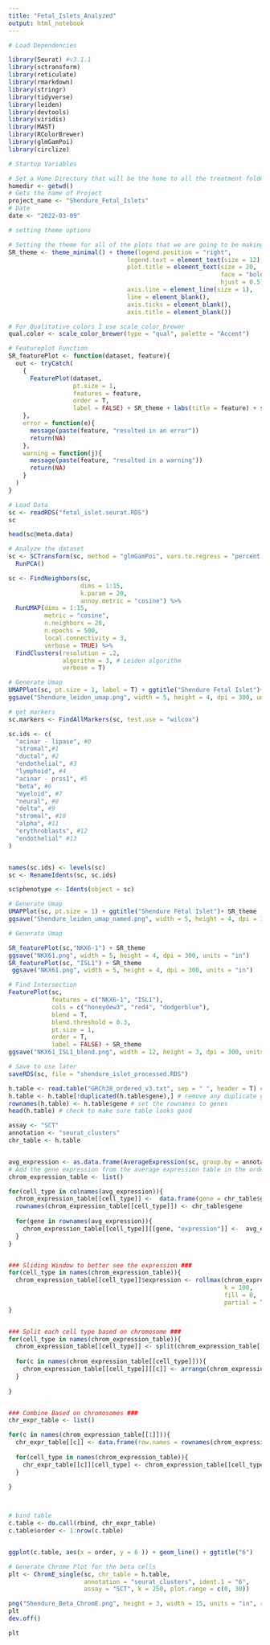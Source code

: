 ```yaml
---
title: "Fetal_Islets_Analyzed"
output: html_notebook
---
```



```r
# Load Dependencies

library(Seurat) #v3.1.1
library(sctransform)
library(reticulate)
library(rmarkdown)
library(stringr)
library(tidyverse)
library(leiden)
library(devtools)
library(viridis)
library(MAST)
library(RColorBrewer)
library(glmGamPoi)
library(circlize)

```

```r
# Startup Variables

# Set a Home Directory that will be the home to all the treatment folders
homedir <- getwd()
# Gets the name of Project
project_name <- "Shendure_Fetal_Islets"
# Date
date <- "2022-03-09"


```

```r
# setting theme options

# Setting the theme for all of the plots that we are going to be making
SR_theme <- theme_minimal() + theme(legend.position = "right",
                                 legend.text = element_text(size = 12),
                                 plot.title = element_text(size = 20,
                                                           face = "bold",
                                                           hjust = 0.5),
                                 axis.line = element_line(size = 1),
                                 line = element_blank(),
                                 axis.ticks = element_blank(),
                                 axis.title = element_blank())

# For Qualitative colors I use scale_color_brewer
qual.color <- scale_color_brewer(type = "qual", palette = "Accent")

```

```r
# Featureplot Function
SR_featurePlot <- function(dataset, feature){
  out <- tryCatch(
    {
      FeaturePlot(dataset,
                  pt.size = 1,
                  features = feature,
                  order = T,
                  label = FALSE) + SR_theme + labs(title = feature) + scale_color_viridis()
    },
    error = function(e){
      message(paste(feature, "resulted in an error"))
      return(NA)
    },
    warning = function(j){
      message(paste(feature, "resulted in a warning"))
      return(NA)
    }
  )
}

```


```r

# Load Data
sc <- readRDS("fetal_islet.seurat.RDS")
sc
```


```r

head(sc@meta.data)

```


```r
# Analyze the dataset
sc <- SCTransform(sc, method = "glmGamPoi", vars.to.regress = "percent.mito") %>% 
  RunPCA()

```


```r

sc <- FindNeighbors(sc,
                    dims = 1:15,
                    k.param = 20,
                    annoy.metric = "cosine") %>% 
  RunUMAP(dims = 1:15,
          metric = "cosine", 
          n.neighbors = 20,
          n.epochs = 500,
          local.connectivity = 3,
          verbose = TRUE) %>% 
  FindClusters(resolution = .2,
               algorithm = 3, # Leiden algorithm
               verbose = T)


```


```r

# Generate Umap
UMAPPlot(sc, pt.size = 1, label = T) + ggtitle("Shendure Fetal Islet")+ SR_theme
ggsave("Shendure_leiden_umap.png", width = 5, height = 4, dpi = 300, units = "in")

```

```r
# get markers
sc.markers <- FindAllMarkers(sc, test.use = "wilcox")
```




```r

sc.ids <- c(
  "acinar - lipase", #0
  "stromal",#1
  "ductal", #2
  "endothelial", #3
  "lymphoid", #4
  "acinar - prss1", #5
  "beta", #6 
  "myeloid", #7
  "neural", #8
  "delta", #9
  "stromal", #10
  "alpha", #11
  "erythroblasts", #12
  "endothelial" #13
)


names(sc.ids) <- levels(sc)
sc <- RenameIdents(sc, sc.ids)

sc$phenotype <- Idents(object = sc)

```


```r

# Generate Umap
UMAPPlot(sc, pt.size = 1) + ggtitle("Shendure Fetal Islet")+ SR_theme
ggsave("Shendure_leiden_umap_named.png", width = 5, height = 4, dpi = 300, units = "in")

```

```r
# Generate Umap

SR_featurePlot(sc,"NKX6-1") + SR_theme
ggsave("NKX61.png", width = 5, height = 4, dpi = 300, units = "in")
SR_featurePlot(sc, "ISL1") + SR_theme
 ggsave("NKX61.png", width = 5, height = 4, dpi = 300, units = "in")
```

```r
# Find Intersection
FeaturePlot(sc,
            features = c("NKX6-1", "ISL1"),
            cols = c("honeydew3", "red4", "dodgerblue"),
            blend = T,
            blend.threshold = 0.3,
            pt.size = 1,
            order = T,
            label = FALSE) + SR_theme
ggsave("NKX61_ISL1_blend.png", width = 12, height = 3, dpi = 300, units = "in")
```



```r
# Save to use later
saveRDS(sc, file = "shendure_islet_processed.RDS")
```




```r
h.table <- read.table("GRCh38_ordered_v3.txt", sep = " ", header = T) # read table
h.table <- h.table[!duplicated(h.table$gene),] # remove any duplicate genes
rownames(h.table) <- h.table$gene # set the rownames to genes
head(h.table) # check to make sure table looks good
```



```r
assay <- "SCT"
annotation <- "seurat_clusters"
chr_table <- h.table


avg_expression <- as.data.frame(AverageExpression(sc, group.by = annotation)[[assay]])
# Add the gene expression from the average expression table in the order of the chromosome###
chrom_expression_table <- list()

for(cell_type in colnames(avg_expression)){
  chrom_expression_table[[cell_type]] <-  data.frame(gene = chr_table$gene,chr = chr_table$chr, order = chr_table$order, expression = chr_table$expression) # move genes from chr to list
  rownames(chrom_expression_table[[cell_type]]) <- chr_table$gene
  
  for(gene in rownames(avg_expression)){
    chrom_expression_table[[cell_type]][[gene, "expression"]] <-  avg_expression[[gene, cell_type]] # this moves the expression over
  }
}


### Sliding Window to better see the expression ###
for(cell_type in names(chrom_expression_table)){
  chrom_expression_table[[cell_type]]$expression <- rollmax(chrom_expression_table[[cell_type]]$expression,
                                                            k = 100,
                                                            fill = 0,
                                                            partial = T)
}


### Split each cell type based on chromosome ###
for(cell_type in names(chrom_expression_table)){
  chrom_expression_table[[cell_type]] <- split(chrom_expression_table[[cell_type]], chrom_expression_table[[cell_type]]$chr) # split based on the chromosome
  
  for(c in names(chrom_expression_table[[cell_type]])){
    chrom_expression_table[[cell_type]][[c]] <- arrange(chrom_expression_table[[cell_type]][[c]], order) # re-order just in case
  }
  
}


### Combine Based on chromosomes ###
chr_expr_table <- list()

for(c in names(chrom_expression_table[[1]])){
  chr_expr_table[[c]] <- data.frame(row.names = rownames(chrom_expression_table[[1]][[c]])) # this creates the dataframe
  
  for(cell_type in names(chrom_expression_table)){
    chr_expr_table[[c]][cell_type] <- chrom_expression_table[[cell_type]][[c]]$expression
  }
  
}  



# bind table
c.table <- do.call(rbind, chr_expr_table)
c.table$order <- 1:nrow(c.table)



```


```r
ggplot(c.table, aes(x = order, y = 6 )) + geom_line() + ggtitle("6")
```

```r

# Generate Chrome Plot for the beta cells
plt <- ChromE_single(sc, chr_table = h.table, 
                     annotation = "seurat_clusters", ident.1 = "6",
                     assay = "SCT", k = 250, plot.range = c(0, 30))

png("Shendure_Beta_ChromE.png", height = 3, width = 15, units = "in", res = 300)
plt
dev.off()

plt
```



